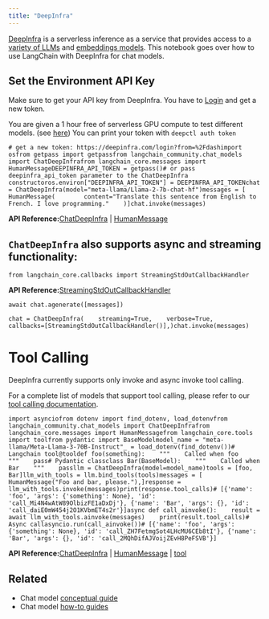 ```yaml
---
title: "DeepInfra"
---
```


[DeepInfra](https://deepinfra.com/?utm_source=langchain) is a serverless inference as a service that provides access to a [variety of LLMs](https://deepinfra.com/models?utm_source=langchain) and [embeddings models](https://deepinfra.com/models?type=embeddings\&utm_source=langchain). This notebook goes over how to use LangChain with DeepInfra for chat models.

## Set the Environment API Key

Make sure to get your API key from DeepInfra. You have to [Login](https://deepinfra.com/login?from=%2Fdash) and get a new token.

You are given a 1 hour free of serverless GPU compute to test different models. (see [here](https://github.com/deepinfra/deepctl#deepctl)) You can print your token with `deepctl auth token`

```
# get a new token: https://deepinfra.com/login?from=%2Fdashimport osfrom getpass import getpassfrom langchain_community.chat_models import ChatDeepInfrafrom langchain_core.messages import HumanMessageDEEPINFRA_API_TOKEN = getpass()# or pass deepinfra_api_token parameter to the ChatDeepInfra constructoros.environ["DEEPINFRA_API_TOKEN"] = DEEPINFRA_API_TOKENchat = ChatDeepInfra(model="meta-llama/Llama-2-7b-chat-hf")messages = [    HumanMessage(        content="Translate this sentence from English to French. I love programming."    )]chat.invoke(messages)
```

**API Reference:**[ChatDeepInfra](https://python.langchain.com/api_reference/community/chat_models/langchain_community.chat_models.deepinfra.ChatDeepInfra.html) | [HumanMessage](https://python.langchain.com/api_reference/core/messages/langchain_core.messages.human.HumanMessage.html)

## `ChatDeepInfra` also supports async and streaming functionality:

```
from langchain_core.callbacks import StreamingStdOutCallbackHandler
```

**API Reference:**[StreamingStdOutCallbackHandler](https://python.langchain.com/api_reference/core/callbacks/langchain_core.callbacks.streaming_stdout.StreamingStdOutCallbackHandler.html)

```
await chat.agenerate([messages])
```

```
chat = ChatDeepInfra(    streaming=True,    verbose=True,    callbacks=[StreamingStdOutCallbackHandler()],)chat.invoke(messages)
```

# Tool Calling

DeepInfra currently supports only invoke and async invoke tool calling.

For a complete list of models that support tool calling, please refer to our [tool calling documentation](https://deepinfra.com/oss/advanced/function_calling).

```
import asynciofrom dotenv import find_dotenv, load_dotenvfrom langchain_community.chat_models import ChatDeepInfrafrom langchain_core.messages import HumanMessagefrom langchain_core.tools import toolfrom pydantic import BaseModelmodel_name = "meta-llama/Meta-Llama-3-70B-Instruct"_ = load_dotenv(find_dotenv())# Langchain tool@tooldef foo(something):    """    Called when foo    """    pass# Pydantic classclass Bar(BaseModel):    """    Called when Bar    """    passllm = ChatDeepInfra(model=model_name)tools = [foo, Bar]llm_with_tools = llm.bind_tools(tools)messages = [    HumanMessage("Foo and bar, please."),]response = llm_with_tools.invoke(messages)print(response.tool_calls)# [{'name': 'foo', 'args': {'something': None}, 'id': 'call_Mi4N4wAtW89OlbizFE1aDxDj'}, {'name': 'Bar', 'args': {}, 'id': 'call_daiE0mW454j2O1KVbmET4s2r'}]async def call_ainvoke():    result = await llm_with_tools.ainvoke(messages)    print(result.tool_calls)# Async callasyncio.run(call_ainvoke())# [{'name': 'foo', 'args': {'something': None}, 'id': 'call_ZH7FetmgSot4LHcMU6CEb8tI'}, {'name': 'Bar', 'args': {}, 'id': 'call_2MQhDifAJVoijZEvH8PeFSVB'}]
```

**API Reference:**[ChatDeepInfra](https://python.langchain.com/api_reference/community/chat_models/langchain_community.chat_models.deepinfra.ChatDeepInfra.html) | [HumanMessage](https://python.langchain.com/api_reference/core/messages/langchain_core.messages.human.HumanMessage.html) | [tool](https://python.langchain.com/api_reference/core/tools/langchain_core.tools.convert.tool.html)

## Related

* Chat model [conceptual guide](/src/oss/concepts/chat_models)
* Chat model [how-to guides](/src/oss/how_to/#chat-models)
